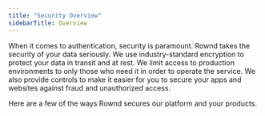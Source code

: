 ```yaml
---
title: "Security Overview"
sidebarTitle: Overview
---
```


When it comes to authentication, security is paramount. Rownd takes the security of your data seriously. We use industry-standard encryption to protect your data in transit and at rest. We limit access to production environments to only those who need it in order to operate the service. We also provide controls to make it easier for you to secure your apps and websites against fraud and unauthorized access.

Here are a few of the ways Rownd secures our platform and your products.

<CardGroup>
    <Card
        title="Attack mitigation"
        href="/security/attack-mitigation/overview"
    >
    </Card>
    <Card
        title="Restricted origins"
        href="/security/attack-mitigation/domain-allow-list"
    >
    </Card>
</CardGroup>